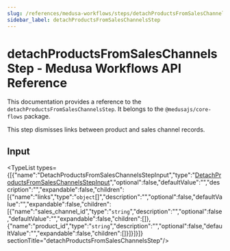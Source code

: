 ```yaml
---
slug: /references/medusa-workflows/steps/detachProductsFromSalesChannelsStep
sidebar_label: detachProductsFromSalesChannelsStep
---
```



# detachProductsFromSalesChannelsStep - Medusa Workflows API Reference

This documentation provides a reference to the `detachProductsFromSalesChannelsStep`. It belongs to the `@medusajs/core-flows` package.

This step dismisses links between product and sales channel records.

## Input

<TypeList types={[{"name":"DetachProductsFromSalesChannelsStepInput","type":"[DetachProductsFromSalesChannelsStepInput](../../../interfaces/core_flows.DetachProductsFromSalesChannelsStepInput/page.mdx)","optional":false,"defaultValue":"","description":"","expandable":false,"children":[{"name":"links","type":"`object`[]","description":"","optional":false,"defaultValue":"","expandable":false,"children":[{"name":"sales_channel_id","type":"`string`","description":"","optional":false,"defaultValue":"","expandable":false,"children":[]},{"name":"product_id","type":"`string`","description":"","optional":false,"defaultValue":"","expandable":false,"children":[]}]}]}]}  sectionTitle="detachProductsFromSalesChannelsStep"/>
